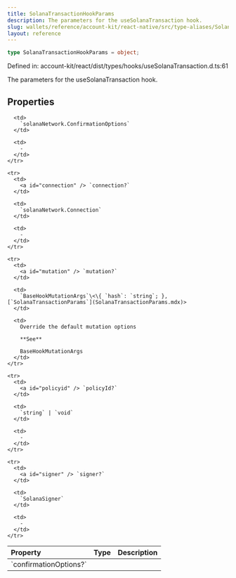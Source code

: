 ```yaml
---
title: SolanaTransactionHookParams
description: The parameters for the useSolanaTransaction hook.
slug: wallets/reference/account-kit/react-native/src/type-aliases/SolanaTransactionHookParams
layout: reference
---
```


```ts
type SolanaTransactionHookParams = object;
```

Defined in: account-kit/react/dist/types/hooks/useSolanaTransaction.d.ts:61

The parameters for the useSolanaTransaction hook.

## Properties

<table>
  <thead>
    <tr>
      <th align="left">Property</th>
      <th align="left">Type</th>
      <th align="left">Description</th>
    </tr>
  </thead>

  <tbody>
    <tr>
      <td>
        <a id="confirmationoptions" /> `confirmationOptions?`
      </td>

      <td>
        `solanaNetwork.ConfirmationOptions`
      </td>

      <td>
        ‐
      </td>
    </tr>

    <tr>
      <td>
        <a id="connection" /> `connection?`
      </td>

      <td>
        `solanaNetwork.Connection`
      </td>

      <td>
        ‐
      </td>
    </tr>

    <tr>
      <td>
        <a id="mutation" /> `mutation?`
      </td>

      <td>
        `BaseHookMutationArgs`\<\{ `hash`: `string`; }, [`SolanaTransactionParams`](SolanaTransactionParams.mdx)>
      </td>

      <td>
        Override the default mutation options

        **See**

        BaseHookMutationArgs
      </td>
    </tr>

    <tr>
      <td>
        <a id="policyid" /> `policyId?`
      </td>

      <td>
        `string` | `void`
      </td>

      <td>
        ‐
      </td>
    </tr>

    <tr>
      <td>
        <a id="signer" /> `signer?`
      </td>

      <td>
        `SolanaSigner`
      </td>

      <td>
        ‐
      </td>
    </tr>

  </tbody>
</table>
